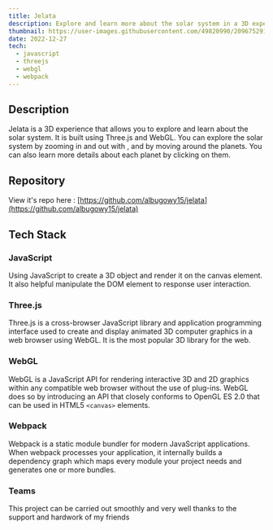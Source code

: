 ```yaml
---
title: Jelata
description: Explore and learn more about the solar system in a 3D experience using Three.js
thumbnail: https://user-images.githubusercontent.com/49820990/209675291-5646e5a8-dd05-4cfe-a537-0e5c2c287620.png
date: 2022-12-27
tech:
  - javascript
  - threejs
  - webgl
  - webpack
---
```



## Description

Jelata is a 3D experience that allows you to explore and learn about the solar system. It is built using Three.js and WebGL. You can explore the solar system by zooming in and out with , and by moving around the planets. You can also learn more details about each planet by clicking on them.

## Repository

View it's repo here : [https://github.com/albugowy15/jelata](https://github.com/albugowy15/jelata)

## Tech Stack

### JavaScript

Using JavaScript to create a 3D object and render it on the canvas element. It also helpful manipulate the DOM element to response user interaction.

### Three.js

Three.js is a cross-browser JavaScript library and application programming interface used to create and display animated 3D computer graphics in a web browser using WebGL. It is the most popular 3D library for the web.

### WebGL

WebGL is a JavaScript API for rendering interactive 3D and 2D graphics within any compatible web browser without the use of plug-ins. WebGL does so by introducing an API that closely conforms to OpenGL ES 2.0 that can be used in HTML5 `<canvas>` elements.

### Webpack

Webpack is a static module bundler for modern JavaScript applications. When webpack processes your application, it internally builds a dependency graph which maps every module your project needs and generates one or more bundles.

### Teams

This project can be carried out smoothly and very well thanks to the support and hardwork of my friends

<div className='not-prose flex flex-wrap justify-center gap-3'>
  <CreditBadge
    img='https://github.com/ariefbadrussholeh.png'
    username='ariefbadrussholeh'
    url='https://github.com/ariefbadrussholeh'
  />
  <CreditBadge
    img='https://github.com/IztMhd.png'
    username='IztMhd'
    url='https://github.com/IztMhd'
  />
  <CreditBadge
    img='https://github.com/D-060103.png'
    username='D-060103'
    url='https://github.com/D-060103'
  />
  <CreditBadge
    img='https://github.com/khairuddin-n.png'
    username='khairuddin-n'
    url='https://github.com/khairuddin-n'
  />
</div>

